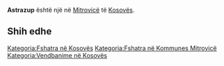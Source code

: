 {{Fshat në 
 | Emri                = Astrazup
 | EmriAlt                = 
 | NAME_SHORT_FORM=      
 | NAME_GENERIC=      
 | NAME_SORT_NAME_RO=      ASTRAZUP
 | FULL_NAME_RO = Astrazup
 | FULL_NAME_ND_RO=Astrazup
 | SORT_NAME_RG=ASTRAZUP
 | FULL_NAME_RG=Astrazup
 | FULL_NAME_ND_RG=Astrazup
 | SRP_NAME_SHORT_FORM=      
 | SRP_NAME_GENERIC=      
 | SRP_NAME_SORT_NAME_RO=      
 | SRP_FULL_NAME_RO = 
 | SRP_FULL_NAME_ND_RO=
 | SRP_SORT_NAME_RG=
 | SRP_FULL_NAME_RG=
 | SRP_FULL_NAME_ND_RG=
 | Emri (Rasa dhanore) = 
 | Figura              = 
 | Shteti              = Kosovo
 | Komuna              = Mitrovicë
 | Kodi postar         = 
 | Sipërfaqja          = 

 | Popullsia           = 

 | Regj. i popullsisë  = 
 | Dend. e popullsisë  = 
 | Faqja zyrtare       = 
 <!--- Koordinatat ----> 
 | Gjerësia            = 42.448333
 | Gjatësia            = 20.7
 | Lartësia            = 
}}
'''Astrazup''' është një [[]] në [[Mitrovicë]] të [[Kosovës]].

<!-- == Gjeografia == -->
<!-- == Historia == -->
<!-- == Demografia == -->
== Shih edhe ==
{{Komuna Mitrovicë}}
{{Kosovo-Administrata-Cung}}

[[Kategoria:Fshatra në Kosovës]]
[[Kategoria:Fshatra në Kommunes Mitrovicë]]
[[Kategoria:Vendbanime në Kosovës]]